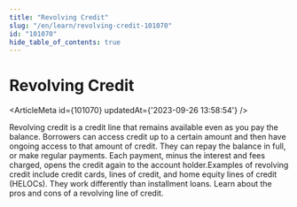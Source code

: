```yaml
---
title: "Revolving Credit"
slug: "/en/learn/revolving-credit-101070"
id: "101070"
hide_table_of_contents: true
---
```



# Revolving Credit

<ArticleMeta id={101070} updatedAt={'2023-09-26 13:58:54'} />
<div className='border-solid border-b border-t-0 my-4 border-[var(--ifm-color-gray-300)]' />

Revolving credit is a credit line that remains available even as you pay the balance. Borrowers can access credit up to a certain amount and then have ongoing access to that amount of credit. They can repay the balance in full, or make regular payments. Each payment, minus the interest and fees charged, opens the credit again to the account holder.Examples of revolving credit include credit cards, lines of credit, and home equity lines of credit (HELOCs). They work differently than installment loans. Learn about the pros and cons of a revolving line of credit.

